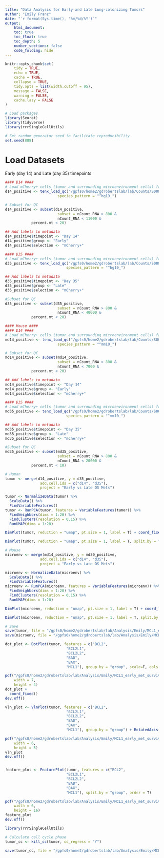 ```yaml
---
title: "Data Analysis for Early and Late Lung-colonizing Tumors"
author: "Emily Franz"
date: "`r format(Sys.time(), '%m/%d/%Y')`"
output:
    html_document:
    toc: true
    toc_float: true
    toc_depth: 5
    number_sections: false
    code_folding: hide
---
```


```r
knitr::opts_chunk$set(
    tidy = TRUE,
    echo = TRUE,
    cache = TRUE,
    collapse = TRUE,
    tidy.opts = list(width.cutoff = 95),
    message = FALSE,
    warning = FALSE,
    cache.lazy = FALSE
)
```

```r
# Load packages
library(Seurat)
library(tidyverse)
library(rrrSingleCellUtils)

# Set random generator seed to facilitate reproducibility
set.seed(888)
```

# Load Datasets

Early (day 14) and Late (day 35) timepoints

```r
#### D14 ####
# Load mCherry+ cells (tumor and surrounding microenvironment cells) from lungs collected on day 14
d14_positive <- tenx_load_qc("/gpfs0/home2/gdrobertslab/lab/Counts/S0082/filtered_feature_bc_matrix",
                        species_pattern = "^hg19_")

# Subset for QC
d14_positive <- subset(d14_positive,
                        subset = nCount_RNA > 800 &
                        nCount_RNA < 11000 &
			percent.mt < 20)

## Add labels to metadata
d14_positive$timepoint <- "Day 14"
d14_positive$group <- "Early"
d14_positive$selection <- "mCherry+"

#### D35 ####
# Load mCherry+ cells (tumor and surrounding microenvironment cells) from lungs collected on day 35
d35_positive <- tenx_load_qc("/gpfs0/home2/gdrobertslab/lab/Counts/S0084/filtered_feature_bc_matrix",
                            species_pattern = "^hg19_")

## Add labels to metadata
d35_positive$timepoint <- "Day 35"
d35_positive$group <- "Late"
d35_positive$selection <- "mCherry+"

#Subset for QC
d35_positive <- subset(d35_positive,
                        subset = nCount_RNA > 800 &
                        nCount_RNA < 40000 &
			percent.mt < 20)

#### Mouse ####
#### D14 ####
# Load mCherry+ cells (tumor and surrounding microenvironment cells) from lungs collected on day 14
md14_positive <- tenx_load_qc("/gpfs0/home2/gdrobertslab/lab/Counts/S0082/filtered_feature_bc_matrix",
                        species_pattern = "^mm10_")

# Subset for QC
md14_positive <- subset(md14_positive,
                        subset = nCount_RNA > 800 &
                        nCount_RNA < 7000 &
			percent.mt < 20)

## Add labels to metadata
md14_positive$timepoint <- "Day 14"
md14_positive$group <- "Early"
md14_positive$selection <- "mCherry+"

#### D35 ####
# Load mCherry+ cells (tumor and surrounding microenvironment cells) from lungs collected on day 30
md35_positive <- tenx_load_qc("/gpfs0/home2/gdrobertslab/lab/Counts/S0084/filtered_feature_bc_matrix",
                            species_pattern = "^mm10_")

## Add labels to metadata
md35_positive$timepoint <- "Day 35"
md35_positive$group <- "Late"
md35_positive$selection <- "mCherry+"

#Subset for QC
md35_positive <- subset(md35_positive,
                        subset = nCount_RNA > 800 &
                        nCount_RNA < 20000 &
			percent.mt < 10)
```

```r
# Human
tumor <- merge(d14_positive, y = d35_positive,
                add.cell.ids = c("d14", "d35"),
                project = "Early vs Late OS Mets")

tumor <- NormalizeData(tumor) %>%
  ScaleData() %>%
  FindVariableFeatures()
tumor <- RunPCA(tumor, features = VariableFeatures(tumor)) %>%
  FindNeighbors(dims = 1:20) %>%
  FindClusters(resolution = 0.15) %>%
  RunUMAP(dims = 1:20)

DimPlot(tumor, reduction = "umap", pt.size = 1, label = T) + coord_fixed()

DimPlot(tumor, reduction = "umap", pt.size = 1, label = T, split.by = "group") + coord_fixed()

# Mouse
microenv <- merge(md14_positive, y = md30_positive,
                add.cell.ids = c("d14", "d35"),
                project = "Early vs Late OS Mets")

microenv <- NormalizeData(microenv) %>%
  ScaleData() %>%
  FindVariableFeatures()
microenv <- RunPCA(microenv, features = VariableFeatures(microenv)) %>%
  FindNeighbors(dims = 1:20) %>%
  FindClusters(resolution = 0.15) %>%
  RunUMAP(dims = 1:20)

DimPlot(microenv, reduction = "umap", pt.size = 1, label = T) + coord_fixed()

DimPlot(microenv, reduction = "umap", pt.size = 1, label = T, split.by = "group") + coord_fixed()

# Save
save(tumor, file = "/gpfs0/home2/gdrobertslab/lab/Analysis/Emily/MCL1_early_met_survival/Data/tumor.RData")
save(microenv, file = "/gpfs0/home2/gdrobertslab/lab/Analysis/Emily/MCL1_early_met_survival/Data/microenv.RData")
```

```r
dot_plot <- DotPlot(tumor, features = c("BCL2", 
                            "BCL2L1",
                            "BCL2L2",
                            "BAD",
                            "BAX",
                            "MCL1"), group.by = "group", scale=F, cols = "Spectral") + RotatedAxis()

pdf("/gpfs0/home2/gdrobertslab/lab/Analysis/Emily/MCL1_early_met_survival/Figures/dot_plot.pdf",
    width = 7,
    height = 4)
dot_plot +
  coord_fixed() 
dev.off()

vln_plot <- VlnPlot(tumor, features = c("BCL2", 
                            "BCL2L1",
                            "BCL2L2",
                            "BAD",
                            "BAX",
                            "MCL1"), group.by = "group") + RotatedAxis()

pdf("/gpfs0/home2/gdrobertslab/lab/Analysis/Emily/MCL1_early_met_survival/Figures/vln_plot.pdf",
    width = 6,
    height = 5)
vln_plot 
dev.off()


feature_plot <- FeaturePlot(tumor, features = c("BCL2", 
                            "BCL2L1",
                            "BCL2L2",
                            "BAD",
                            "BAX",
                            "MCL1"), split.by = "group", order = T)

pdf("/gpfs0/home2/gdrobertslab/lab/Analysis/Emily/MCL1_early_met_survival/Figures/feature_plot.pdf",
    width = 6,
    height = 16)
feature_plot 
dev.off()

```

```r
library(rrrSingleCellUtils)

# Calculate cell cycle phase
tumor_cc <- kill_cc(tumor, cc_regress = "Y")

save(tumor_cc, file = "/gpfs0/home2/gdrobertslab/lab/Analysis/Emily/MCL1_early_met_survival/Data/tumor_cc.RData")
```
